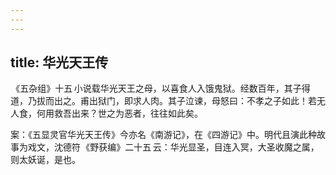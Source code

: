 ```yaml
---
---
---
```

title: 华光天王传
---



 《五杂组》十五 小说载华光天王之母，以喜食人入饿鬼狱。经数百年，其子得道，乃拔而出之。甫出狱门，即求人肉。其子泣谏，母怒曰：不孝之子如此！若无人食，何用救吾出来？世之为恶者，往往如此矣。

案：《五显灵官华光天王传》今亦名《南游记》，在《四游记》中。明代且演此种故事为戏文，沈德符 《野获编》二十五 云：华光显圣，目连入冥，大圣收魔之属，则太妖诞，是也。